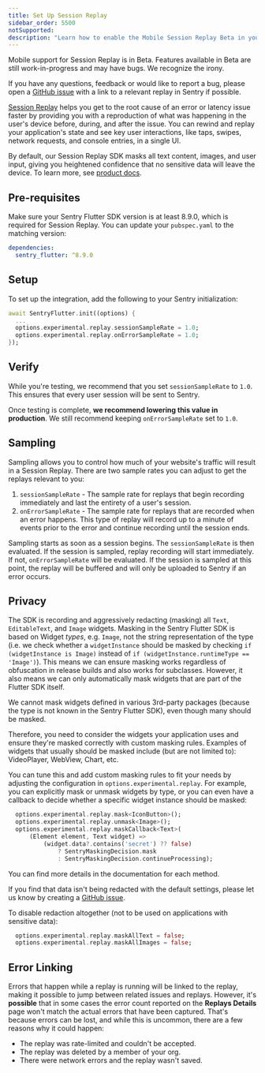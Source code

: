 ```yaml
---
title: Set Up Session Replay
sidebar_order: 5500
notSupported:
description: "Learn how to enable the Mobile Session Replay Beta in your app."
---
```


<Note>

Mobile support for Session Replay is in Beta. Features available in Beta are still work-in-progress and may have bugs. We recognize the irony.

If you have any questions, feedback or would like to report a bug, please open a [GitHub issue](https://github.com/getsentry/sentry-dart/issues/new?template=BUG_REPORT.yml) with a link to a relevant replay in Sentry if possible.

</Note>

[Session Replay](/product/explore/session-replay/) helps you get to the root cause of an error or latency issue faster by providing you with a reproduction of what was happening in the user's device before, during, and after the issue. You can rewind and replay your application's state and see key user interactions, like taps, swipes, network requests, and console entries, in a single UI.

By default, our Session Replay SDK masks all text content, images, and user input, giving you heightened confidence that no sensitive data will leave the device. To learn more, see [product docs](/product/explore/session-replay/).

## Pre-requisites

Make sure your Sentry Flutter SDK version is at least 8.9.0, which is required for Session Replay.
You can update your `pubspec.yaml` to the matching version:

```yaml
dependencies:
  sentry_flutter: ^8.9.0
```

## Setup

To set up the integration, add the following to your Sentry initialization:

```dart
await SentryFlutter.init((options) {
  ...
  options.experimental.replay.sessionSampleRate = 1.0;
  options.experimental.replay.onErrorSampleRate = 1.0;
});
```

## Verify

While you're testing, we recommend that you set `sessionSampleRate` to `1.0`. This ensures that every user session will be sent to Sentry.

Once testing is complete, **we recommend lowering this value in production**. We still recommend keeping `onErrorSampleRate` set to `1.0`.

## Sampling

Sampling allows you to control how much of your website's traffic will result in a Session Replay. There are two sample rates you can adjust to get the replays relevant to you:

1. `sessionSampleRate` - The sample rate for replays that begin recording immediately and last the entirety of a user's session.
2. `onErrorSampleRate` - The sample rate for replays that are recorded when an error happens. This type of replay will record
   up to a minute of events prior to the error and continue recording until the session ends.

Sampling starts as soon as a session begins. The `sessionSampleRate` is then evaluated. If the session is sampled, replay recording will start immediately. If not, `onErrorSampleRate` will be evaluated. If the session is sampled at this point, the replay will be buffered and will only be uploaded to Sentry if an error occurs.

## Privacy

The SDK is recording and aggressively redacting (masking) all `Text`, `EditableText`, and `Image` widgets.
Masking in the Sentry Flutter SDK is based on Widget *types*, e.g. `Image`, not the string representation of the type (i.e. we check whether
a `widgetInstance` should be masked by checking `if (widgetInstance is Image)` instead of `if (widgetInstance.runtimeType == 'Image')`).
This means we can ensure masking works regardless of obfuscation in release builds and also works for subclasses.
However, it also means we can only automatically mask widgets that are part of the Flutter SDK itself.

<Alert level="warning">
We cannot mask widgets defined in various 3rd-party packages (because the type is not known in the Sentry Flutter SDK),
even though many should be masked.

Therefore, you need to consider the widgets your application uses and ensure they're masked correctly with custom masking rules.
Examples of widgets that usually should be masked include (but are not limited to): VideoPlayer, WebView, Chart, etc.
</Alert>

You can tune this and add custom masking rules to fit your needs by adjusting the configuration in `options.experimental.replay`.
For example, you can explicitly mask or unmask widgets by type,
or you can even have a callback to decide whether a specific widget instance should be masked:

```dart
  options.experimental.replay.mask<IconButton>();
  options.experimental.replay.unmask<Image>();
  options.experimental.replay.maskCallback<Text>(
      (Element element, Text widget) =>
          (widget.data?.contains('secret') ?? false)
              ? SentryMaskingDecision.mask
              : SentryMaskingDecision.continueProcessing);
```

You can find more details in the documentation for each method.

<Note>

If you find that data isn't being redacted with the default settings, please let us know by creating a [GitHub issue](https://github.com/getsentry/sentry-dart/issues/new?template=BUG_REPORT.yml).

</Note>

To disable redaction altogether (not to be used on applications with sensitive data):

```dart
  options.experimental.replay.maskAllText = false;
  options.experimental.replay.maskAllImages = false;
```

## Error Linking

Errors that happen while a replay is running will be linked to the replay, making it possible to jump between related issues and replays. However, it's **possible** that in some cases the error count reported on the **Replays Details** page won't match the actual errors that have been captured. That's because errors can be lost, and while this is uncommon, there are a few reasons why it could happen:

- The replay was rate-limited and couldn't be accepted.
- The replay was deleted by a member of your org.
- There were network errors and the replay wasn't saved.
